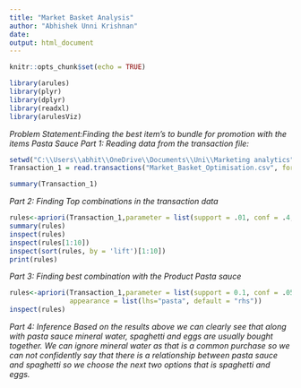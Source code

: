 ---
title: "Market Basket Analysis"
author: "Abhishek Unni Krishnan"
date: 
output: html_document
---

```{r setup, include=FALSE}
knitr::opts_chunk$set(echo = TRUE)

```
```{r}

library(arules)
library(plyr)
library(dplyr)
library(readxl)
library(arulesViz)


```

*Problem Statement:Finding the best item's to bundle for promotion with the items Pasta Sauce*
*Part 1: Reading data from the transaction file:*
```{r}
setwd("C:\\Users\\abhit\\OneDrive\\Documents\\Uni\\Marketing analytics")
Transaction_1 = read.transactions("Market_Basket_Optimisation.csv", format = 'basket', sep = ',')

summary(Transaction_1)
```
*Part 2: Finding Top combinations in the transaction data*
```{r}
rules<-apriori(Transaction_1,parameter = list(support = .01, conf = .4, maxlen = 3))
summary(rules)
inspect(rules)
inspect(rules[1:10])
inspect(sort(rules, by = 'lift')[1:10])
print(rules)
```
*Part 3: Finding best combination with the Product Pasta sauce *
```{r}
rules<-apriori(Transaction_1,parameter = list(support = 0.1, conf = .05, maxlen = 2),
               appearance = list(lhs="pasta", default = "rhs"))
inspect(rules)
```
*Part 4: Inference*
*Based on the results above we can clearly see that along with pasta sauce mineral water, spaghetti and eggs are usually bought together. We can ignore mineral water as that is a common purchase so we can not confidently say that there is a relationship between pasta sauce and spaghetti so we choose the next two options that is spaghetti and eggs.*  

